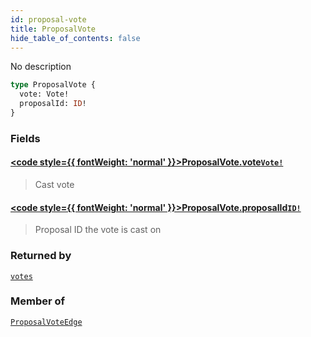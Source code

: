 ```yaml
---
id: proposal-vote
title: ProposalVote
hide_table_of_contents: false
---
```








No description

```graphql
type ProposalVote {
  vote: Vote!
  proposalId: ID!
}
```


### Fields

#### [<code style={{ fontWeight: 'normal' }}>ProposalVote.<b>vote</b></code>](#)<Bullet />[`Vote!`](/testnet/api/graphql/objects/vote) <Badge class="secondary" text="non-null"/> <Badge class="secondary" text="object"/>
> Cast vote
> 

#### [<code style={{ fontWeight: 'normal' }}>ProposalVote.<b>proposalId</b></code>](#)<Bullet />[`ID!`](/testnet/api/graphql/scalars/id) <Badge class="secondary" text="non-null"/> <Badge class="secondary" text="scalar"/>
> Proposal ID the vote is cast on
> 



### Returned by

[`votes`](/testnet/api/graphql/subscriptions/votes)  <Badge class="secondary" text="subscription"/>

### Member of

[`ProposalVoteEdge`](/testnet/api/graphql/objects/proposal-vote-edge)  <Badge class="secondary" text="object"/>



